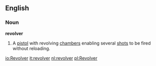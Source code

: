 ==English==

===Noun===
{{wikipedia}}
'''revolver'''
# A [[pistol]] with revolving [[chamber]]s enabling several [[shot]]s to be fired without reloading.

[[io:Revolver]]
[[it:revolver]]
[[nl:revolver]]
[[pl:Revolver]]